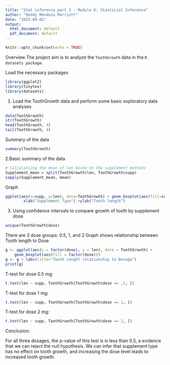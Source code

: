 ```yaml
---
title: "Stat inference part 2 - Module 6: Stasticial Inference"
author: "Roddy Mendoza Marriott"
date: "2025-09-02"
output:
  html_document: default
  pdf_document: default
---
```

```r
knitr::opts_chunk$set(echo = TRUE)
```


Overview
The project aim is to analyze the `ToothGrowth` data in the `R datasets package`.

Load the necessary packages
```r
library(ggplot2)
library(tinytex)
library(datasets)
```

1. Load the ToothGrowth data and perform some basic exploratory data analyses

```r
data(ToothGrowth)
str(ToothGrowth)
head(ToothGrowth, 4)
tail(ToothGrowth, 4)
```

Summary of the data

```r
summary(ToothGrowth)
```


2.Basic summary of the data

```r
# Calculatiing the mean of len based on the supplement methods
Supplement_mean = split(ToothGrowth$len, ToothGrowth$supp)
sapply(Supplement_mean, mean)
```

Graph

```r
ggplot(aes(x=supp, y=len), data=ToothGrowth) + geom_boxplot(aes(fill=supp))+ 
        xlab("Supplement Type") +ylab("Tooth length") 
```

3. Using confidence intervals to compare growth of tooth by supplement dose

```r
unique(ToothGrowth$dose)
```

There are 3 dose groups: 0.5, 1, and 2
Graph shows relationship between Tooth length to Dose

```r
g <- ggplot(aes(x = factor(dose), y = len), data = ToothGrowth) + 
    geom_boxplot(aes(fill = factor(dose)))
g <- g + labs(title="Tooth Lenght relationship to Dosage")
print(g)
```

T-test for dose 0.5 mg:
```r
t.test(len ~ supp, ToothGrowth[ToothGrowth$dose == .5, ])
```

T-test for dose 1 mg:
```r
t.test(len ~ supp, ToothGrowth[ToothGrowth$dose == 1, ])
```

T-test for dose 2 mg:

```r
t.test(len ~ supp, ToothGrowth[ToothGrowth$dose == 2, ])
```

Conclusion:

For all three dosages, the p-value of this test is is less than 0.5, a evidence that we can reject the null hypothesis. We can infer that supplement type has no effect on tooth growth, and increasing the dose level leads to increased tooth growth.